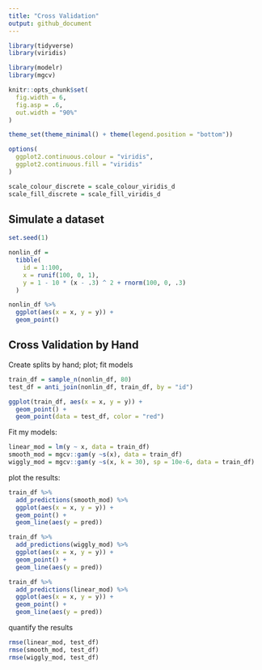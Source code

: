 ```yaml
---
title: "Cross Validation"
output: github_document
---
```


```r
library(tidyverse)
library(viridis)

library(modelr)
library(mgcv)

knitr::opts_chunk$set(
  fig.width = 6,
  fig.asp = .6,
  out.width = "90%"
)

theme_set(theme_minimal() + theme(legend.position = "bottom"))

options(
  ggplot2.continuous.colour = "viridis",
  ggplot2.continuous.fill = "viridis"
)

scale_colour_discrete = scale_colour_viridis_d
scale_fill_discrete = scale_fill_viridis_d
```

## Simulate a dataset

```r
set.seed(1)

nonlin_df = 
  tibble(
    id = 1:100,
    x = runif(100, 0, 1),
    y = 1 - 10 * (x - .3) ^ 2 + rnorm(100, 0, .3)
  )

nonlin_df %>% 
  ggplot(aes(x = x, y = y)) + 
  geom_point()
```

## Cross Validation by Hand

Create splits by hand; plot; fit models

```r
train_df = sample_n(nonlin_df, 80)
test_df = anti_join(nonlin_df, train_df, by = "id")

ggplot(train_df, aes(x = x, y = y)) +
  geom_point() + 
  geom_point(data = test_df, color = "red")
```

Fit my models:

```r
linear_mod = lm(y ~ x, data = train_df)
smooth_mod = mgcv::gam(y ~s(x), data = train_df)
wiggly_mod = mgcv::gam(y ~s(x, k = 30), sp = 10e-6, data = train_df)
```

plot the results:

```r
train_df %>% 
  add_predictions(smooth_mod) %>% 
  ggplot(aes(x = x, y = y)) +
  geom_point() +
  geom_line(aes(y = pred))

train_df %>% 
  add_predictions(wiggly_mod) %>% 
  ggplot(aes(x = x, y = y)) +
  geom_point() +
  geom_line(aes(y = pred))

train_df %>% 
  add_predictions(linear_mod) %>% 
  ggplot(aes(x = x, y = y)) +
  geom_point() +
  geom_line(aes(y = pred))
```

quantify the results

```r
rmse(linear_mod, test_df)
rmse(smooth_mod, test_df)
rmse(wiggly_mod, test_df)
```

